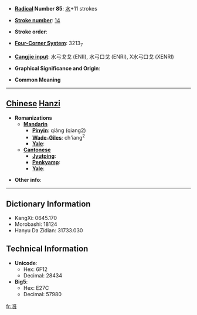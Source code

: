 * '''[[Wiktionary:Chinese radical index| Radical]] Number 85''': [[Wiktionary:Chinese radical index 水|水]]+11 strokes

* '''[[Wiktionary:Chinese total strokes index|Stroke number]]''': [[Wiktionary:Chinese total strokes index 14|14]]

* '''Stroke order''': 

* '''[[Wiktionary:Chinese four corner index|Four-Corner System]]''': 3213<sub>7</sub>

* '''[[Wiktionary:Chinese Cangjie index|Cangjie input]]''': 水弓戈戈 (ENII), 水弓口戈 (ENRI), X水弓口戈 (XENRI)

* '''Graphical Significance and Origin''': 

* '''Common Meaning'''

----

== [[Chinese]] [[Hanzi]] ==

* '''Romanizations'''
** '''[[Mandarin]]'''
*** '''[[Pinyin]]''': qiáng (qiang2)
*** '''[[Wade-Giles]]''': ch'iang<sup>2</sup>
*** '''[[Yale]]''': 
** '''[[Cantonese]]'''
*** '''[[Jyutping]]''':
*** '''[[Penkyamp]]''': 
*** '''[[Yale]]''': 

* '''Other info''': 

----

== Dictionary Information ==

* KangXi: 0645.170
* Morobashi: 18124
* Hanyu Da Zidian: 31733.030

== Technical Information ==

* '''Unicode''':
** Hex: 6F12
** Decimal: 28434
* '''Big5''':
** Hex: E27C
** Decimal: 57980

[[fr:漒]]